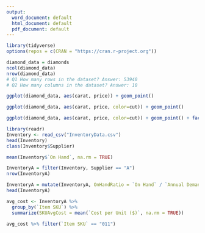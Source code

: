 ---
output:
  word_document: default
  html_document: default
  pdf_document: default
---
```{r}
library(tidyverse)
options(repos = c(CRAN = "https://cran.r-project.org"))
```
```{r}
diamond_data = diamonds
ncol(diamond_data)
nrow(diamond_data)
# Q1 How many rows in the dataset? Answer: 53940
# Q2 How many columns in the dataset? Answer: 10
```

```{r}
ggplot(diamond_data, aes(carat, price)) + geom_point()
```
```{r}
ggplot(diamond_data, aes(carat, price, color=cut)) + geom_point()
```
```{r}
ggplot(diamond_data, aes(carat, price, color=cut)) + geom_point() + facet_wrap(~color)
```

```{r}
library(readr)
Inventory <- read_csv("InventoryData.csv")
head(Inventory)
class(Inventory$Supplier)
```
```{r}
mean(Inventory$`On Hand`, na.rm = TRUE)
```

```{r}
InventoryA = filter(Inventory, Supplier == "A")
nrow(InventoryA)
```

```{r}
InventoryA = mutate(InventoryA, OnHandRatio = `On Hand` / `Annual Demand`)
head(InventoryA)
```

```{r}
avg_cost <- InventoryA %>%
  group_by(`Item SKU`) %>%
  summarize(SKUAvgCost = mean(`Cost per Unit ($)`, na.rm = TRUE))

avg_cost %>% filter(`Item SKU` == "011")
```

